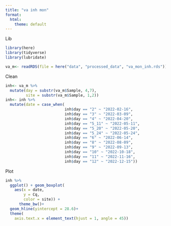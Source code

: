 ```yaml
---
title: "va inh mon"
format:
  html:
    theme: default
---
```


Lib
```r
library(here)
library(tidyverse)
library(lubridate)
```

```r
va_m<- readRDS(file = here("data", "processed_data", "va_mon_inh.rds"))
```


Clean
```r
inh<- va_m %>%
  mutate(day = substr(va_m$Sample, 4,7),
         site = substr(va_m$Sample, 1,2))
inh<- inh %>%
  mutate(date = case_when(
                          inh$day == "2" ~ "2022-02-16",
                          inh$day == "3" ~ "2022-03-09",
                          inh$day == "4" ~ "2022-04-20",
                          inh$day == "5_11" ~ "2022-05-11",
                          inh$day == "5_20" ~ "2022-05-20",
                          inh$day == "5_24" ~ "2022-05-24",
                          inh$day == "6" ~ "2022-06-14",
                          inh$day == "8" ~ "2022-08-09",
                          inh$day == "9" ~ "2022-09-13",
                          inh$day == "10" ~ "2022-10-18",
                          inh$day == "11" ~ "2022-11-16",
                          inh$day == "12" ~ "2022-12-15"))

```

Plot
```r
inh %>%
  ggplot() + geom_boxplot(
    aes(x = date,
        y = Cq,
        color = site)) +
      theme_bw()+
  geom_hline(yintercept = 28.6)+
  theme(
    axis.text.x = element_text(hjust = 1, angle = 45))

```
